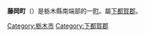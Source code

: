 {{日本町村 (廢除)|
自治體名=藤岡|
町村=町|
町村章=|
日文原名=藤岡町|
平假名=ふじおかまち|
羅馬字拼音=Fujioka-machi|
廢除時間 = 2010年3月29日|
廢除理由 = 新設合併|
廢除時處置 = 旧栃木市、大平町、'''藤岡町'''、都賀町→[[栃木市|栃木市]]|
現在自治體 = 栃木市|
都道府縣=栃木縣|
支廳=|
郡=下都賀郡|
編號=09366-1|
面積=60.45|
邊界未定=|
人口=18,075|
統計時間=2007年9月1日|
自治體=[[大平町|大平町]]、[[岩舟町|岩舟町]]、[[野木町|野木町]]、[[佐野市|佐野市]]<br />'''[[茨城縣|茨城縣]]'''：[[古河市|古河市]]<br />'''[[埼玉縣|埼玉縣]]'''：[[加須市|加須市]]<br />'''[[群馬縣|群馬縣]]'''：[[板倉町|板倉町]]|
樹=|
花=|
鳥=|
其他象徵物=|
其他象徵=|
郵遞區號=323-1192|
所在地=下都賀郡藤岡町藤岡1022-5|
電話號碼=282-62-3111|
外部連結=http://www.town.fujioka.tochigi.jp/|
經度=|
緯度=|
地圖=|
注記=
}}
'''藤岡町'''（{{jpn|j=藤岡町|hg=ふじおかまち|rm=Fujioka machi|f=y}}）是栃木縣南端部的一[[町|町]]。屬[[下都賀郡|下都賀郡]]。

{{栃木縣}}{{Authority control}}

[[Category:栃木市|Category:栃木市]]
[[Category:下都賀郡|Category:下都賀郡]]